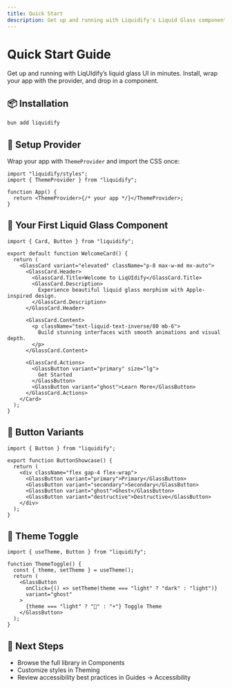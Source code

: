 ```yaml
---
title: Quick Start
description: Get up and running with Liquidify's Liquid Glass components in under 5 minutes.
---
```


# Quick Start Guide

Get up and running with LiqUIdify’s liquid glass UI in minutes. Install, wrap your app with the provider, and drop in a component.

## 📦 Installation

```bash
bun add liquidify
```

## 🎨 Setup Provider

Wrap your app with `ThemeProvider` and import the CSS once:

```tsx
import "liquidify/styles";
import { ThemeProvider } from "liquidify";

function App() {
  return <ThemeProvider>{/* your app */}</ThemeProvider>;
}
```

## 🌊 Your First Liquid Glass Component

```tsx
import { Card, Button } from "liquidify";

export default function WelcomeCard() {
  return (
    <GlassCard variant="elevated" className="p-8 max-w-md mx-auto">
      <GlassCard.Header>
        <GlassCard.Title>Welcome to LiqUIdify</GlassCard.Title>
        <GlassCard.Description>
          Experience beautiful liquid glass morphism with Apple-inspired design.
        </GlassCard.Description>
      </GlassCard.Header>

      <GlassCard.Content>
        <p className="text-liquid-text-inverse/80 mb-6">
          Build stunning interfaces with smooth animations and visual depth.
        </p>
      </GlassCard.Content>

      <GlassCard.Actions>
        <GlassButton variant="primary" size="lg">
          Get Started
        </GlassButton>
        <GlassButton variant="ghost">Learn More</GlassButton>
      </GlassCard.Actions>
    </Card>
  );
}
```

## 🎯 Button Variants

```tsx
import { Button } from "liquidify";

export function ButtonShowcase() {
  return (
    <div className="flex gap-4 flex-wrap">
      <GlassButton variant="primary">Primary</GlassButton>
      <GlassButton variant="secondary">Secondary</GlassButton>
      <GlassButton variant="ghost">Ghost</GlassButton>
      <GlassButton variant="destructive">Destructive</GlassButton>
    </div>
  );
}
```

## 🌙 Theme Toggle

```tsx
import { useTheme, Button } from "liquidify";

function ThemeToggle() {
  const { theme, setTheme } = useTheme();
  return (
    <GlassButton
      onClick={() => setTheme(theme === "light" ? "dark" : "light")}
      variant="ghost"
    >
      {theme === "light" ? "🌙" : "☀️"} Toggle Theme
    </GlassButton>
  );
}
```

## 🚀 Next Steps

- Browse the full library in Components
- Customize styles in Theming
- Review accessibility best practices in Guides → Accessibility
